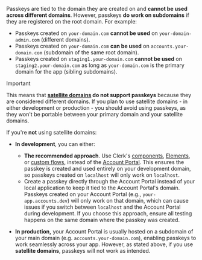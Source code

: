 Passkeys are tied to the domain they are created on and **cannot be used across different domains**. However, passkeys **do work on subdomains** if they are registered on the root domain. For example:

- Passkeys created on `your-domain.com` **cannot be used** on `your-domain-admin.com` (different domains).
- Passkeys created on `your-domain.com` **can be used** on `accounts.your-domain.com` (subdomain of the same root domain).
- Passkeys created on `staging1.your-domain.com` **cannot be used** on `staging2.your-domain.com` as long as `your-domain.com` is the primary domain for the app (sibling subdomains).

> [!IMPORTANT]
> This means that **[satellite domains](/docs/advanced-usage/satellite-domains) do not support passkeys** because they are considered different domains. If you plan to use satellite domains - in either development or production - you should avoid using passkeys, as they won't be portable between your primary domain and your satellite domains.

If you're **not** using satellite domains:

- **In development**, you can either:

  - **The recommended approach**. Use Clerk's [components](/docs/components/overview), [Elements](/docs/customization/elements/overview), or [custom flows](/docs/custom-flows/overview), instead of the [Account Portal](/docs/account-portal/overview). This ensures the passkey is created and used entirely on your development domain, so passkeys created on `localhost` will only work on `localhost`.
  - Create a passkey directly through the Account Portal instead of your local application to keep it tied to the Account Portal's domain. Passkeys created on your Account Portal (e.g., `your-app.accounts.dev`) will only work on that domain, which can cause issues if you switch between `localhost` and the Account Portal during development. If you choose this approach, ensure all testing happens on the same domain where the passkey was created.

- **In production,** your Account Portal is usually hosted on a subdomain of your main domain (e.g. `accounts.your-domain.com`), enabling passkeys to work seamlessly across your app. However, as stated above, if you use **satellite domains**, passkeys will not work as intended.
